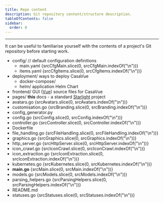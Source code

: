 ```yaml
---
title: Repo content
description: Git repository content/structure description.
tableOfContents: false
sidebar:
  order: 0
---
```





---

It can be useful to familiarise yourself with the contents of a project's Git repository before starting work.

[comment]: # (ls --group-directories-first -A1)
<FileTree>
- config/ // default configuration definitions
  - main.yaml {srcCfgMain.slice(0, srcCfgMain.indexOf("\n"))}
  - items.yaml {srcCfgItems.slice(0, srcCfgItems.indexOf("\n"))}
- deployment/ ways to deploy CasaVue
  - docker-compose/ 
  - helm/ application Helm Chart
- frontend/ GUI ([Vue](https://vuejs.org/)) source files for CasaVue
- pages/ **this** docs - a standard [Starlight](https://starlight.astro.build/) project
- avatars.go {srcAvatars.slice(0, srcAvatars.indexOf("\n"))}
- customisation.go {srcBranding.slice(0, srcBranding.indexOf("\n"))}
- config_generator.py
- config.go {srcConfig.slice(0, srcConfig.indexOf("\n"))}
- controller.go {srcController.slice(0, srcController.indexOf("\n"))}
- Dockerfile
- file_handling.go {srcFileHandling.slice(0, srcFileHandling.indexOf("\n"))}
- graphics.go {srcGraphics.slice(0, srcGraphics.indexOf("\n"))}
- http_server.go {srcHttpServer.slice(0, srcHttpServer.indexOf("\n"))}
- icon_crawl.go {srcIconCrawl.slice(0, srcIconCrawl.indexOf("\n"))}
- icon_extraction.go {srcIconExtraction.slice(0, srcIconExtraction.indexOf("\n"))}
- kubernetes.go {srcKubernetes.slice(0, srcKubernetes.indexOf("\n"))}
- **main.go** {srcMain.slice(0, srcMain.indexOf("\n"))}
- models.go {srcModels.slice(0, srcModels.indexOf("\n"))}
- parsing_helpers.go {srcParsingHelpers.slice(0, srcParsingHelpers.indexOf("\n"))}
- README.md
- statuses.go {srcStatuses.slice(0, srcStatuses.indexOf("\n"))}
</FileTree>
